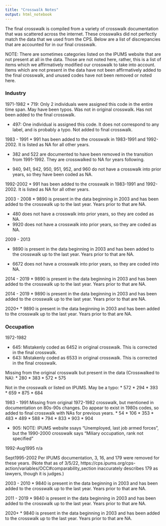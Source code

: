 ```yaml
---
title: "Crosswalk Notes"
output: html_notebook
---
```


The final crosswalk is compiled from a variety of crosswalk documentation that was scattered across the internet. These crosswalks did not perfectly match the data that we used from the CPS. Below are a list of discrepancies that are accounted for in our final crosswalk. 

NOTE: There are sometimes categories listed on the IPUMS website that are not present at all in the data. Those are not noted here, rather, this is a list of items which we affirmatively modified our crosswalk to take into account. Items which are not present in the data have not been affirmatively added to the final crosswalk, and unused codes have not been removed or noted here. 

### Industry

1971-1982
* 719: Only 2 individuals were assigned this code in the entire time span. May have been typos. Was not in original crosswalk. Has not been added to the final crosswalk. 

* 497: One individual is assigned this code. It does not correspond to any label, and is probably a typo. Not added to final crosswalk. 


1983 - 1991
* 991 has been added to the crosswalk in 1983-1991 and 1992-2002. It is listed as NA for all other years. 

* 382 and 522 are documented to have been removed in the transition from 1991-1992. They are crosswalked to NA for years following. 

* 940, 941, 942, 950, 951, 952, and 960 do not have a crosswalk into prior years, so they have been coded as NA. 


1992-2002
* 991 has been added to the crosswalk in 1983-1991 and 1992-2002. It is listed as NA for all other years. 


2003 - 2008
* 9890 is present in the data beginning in 2003 and has been added to the crosswalk up to the last year. Years prior to that are NA. 

* 480 does not have a crosswalk into prior years, so they are coded as NA.
* 9920 does not have a crosswalk into prior years, so they are coded as NA. 


2009 - 2013

* 9890 is present in the data beginning in 2003 and has been added to the crosswalk up to the last year. Years prior to that are NA. 

* 6672 does not have a crosswalk into prior years, so they are coded into NA. 


2014 - 2019
* 9890 is present in the data beginning in 2003 and has been added to the crosswalk up to the last year. Years prior to that are NA. 


2014 - 2019
* 9890 is present in the data beginning in 2003 and has been added to the crosswalk up to the last year. Years prior to that are NA. 


2020+ 
* 9890 is present in the data beginning in 2003 and has been added to the crosswalk up to the last year. Years prior to that are NA. 


### Occupation

1972-1982

* 645: Mistakenly coded as 6452 in original crosswalk. This is corrected in the final crosswalk. 
* 643: Mistakenly coded as 6533 in original crosswalk. This is corrected in the final crosswalk. 

Missing from the original crosswalk but present in the data (Crosswalked to NA):
* 280
* 383
* 572
* 575

Not in the crosswalk or listed on IPUMS. May be a typo:
* 572
* 294
* 393
* 659
* 875
* 684


1983 - 1991
Missing from original 1972-1982 crosswalk, but mentioned in documentation on 80s-90s changes. Do appear to exist in 1980s codes, so added to final crosswalk with NAs for previous years. 
* 54
* 106
* 353
* 483
* 489
* 588
* 794
* 833
* 903
* 904

* 905: NOTE: IPUMS website ssays "Unemployed, last job armed forces", but the 1990-2000 crosswalk says "Miliary occupation, rank not specified"

1992-Aug1995
n/a


Sept1995-2002
Per IPUMS documentation, 3, 16, and 179 were removed for these years. (Note that as of 3/5/22, https://cps.ipums.org/cps-action/variables/OCC#comparability_section inaccurately describes 179 as lawyers, though it is judges.)


2003 - 2010
* 9840 is present in the data beginning in 2003 and has been added to the crosswalk up to the last year. Years prior to that are NA. 


2011 - 2019
* 9840 is present in the data beginning in 2003 and has been added to the crosswalk up to the last year. Years prior to that are NA. 


2020+
* 9840 is present in the data beginning in 2003 and has been added to the crosswalk up to the last year. Years prior to that are NA. 